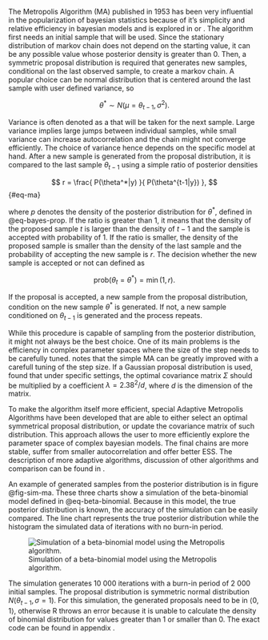 The Metropolis Algorithm (MA) published in 1953 \parencite{MetropolisEtAl1953_EquationStateCalculations} has been very influential in the 
popularization of bayesian statistics because of it's simplicity and relative efficiency in bayesian models and is explored in
\parencite[Chap. 11.2]{Gelman2014_BayesianDataAnalysis} or \parencite[Chap. 7]{Kruschke2015_DoingBayesianData}. The algorithm first needs an
initial sample that will be used. Since the stationary distribution of markov chain does not depend on the starting value, it can be any
possible value whose posterior density is greater than 0. Then, a symmetric proposal distribution is required that generates new samples, conditional on 
the last observed sample, to create a markov chain. A popular choice can be normal distribution that is centered around the last sample with 
user defined variance, so

$$
\theta^* \sim N(\mu = \theta_{t-1}, \sigma^2).
$$

Variance is often denoted as a \enquote{step} that will be taken for the next sample. Large variance implies large jumps between individual samples,
while small variance can increase autocorrelation and the chain might not 
converge efficiently. The choice of variance hence depends on the specific model at hand. After a new sample is generated from the proposal 
distribution, it is compared to the last sample $\theta_{t-1}$ using a simple ratio of posterior densities

$$
r = \frac{
    P(\theta^*|y)
}{
    P(\theta^{t-1|y})
},
$$ {#eq-ma}

where $p$ denotes the density of the posterior distribution for $\theta^*$, defined in @eq-bayes-prop.
If the ratio is greater than 1, it means that the density of the proposed sample $t$ is larger than the density of $t-1$ and the sample is
accepted with probability of 1. If the ratio is smaller, the density of the proposed sample is smaller than the density of the last sample
and the probability of accepting the new sample is $r$. The decision whether the new sample is accepted or not can defined as

$$
\text{prob}(\theta_t = \theta^*) = \min(1, r).
$$

If the proposal is accepted, a new sample from the proposal distribution, condition on the new sample $\theta^*$ is generated. If not, a new sample 
conditioned on $\theta_{t-1}$ is generated and the process repeats.

While this procedure is capable of sampling from the posterior distribution, it might not always be the best choice. One of its main
problems is the efficiency in complex parameter spaces where the size of the step needs to be carefully tuned.
\parencite{MbalawataEtAl2013_AdaptiveMetropolisAlgorithm} notes that the simple MA can be greatly improved with a carefull tuning of the
step size. If a Gaussian proposal distribution is used, \parencite{GelmanEtAl1996_EfficientMetropolisJumping} found that under specific settings,
the optimal covariance matrix $\Sigma$ should be multiplied by a coefficient $\lambda = 2.38^2/d$, where $d$ is the dimension of the matrix.

To make the algorithm itself more efficient, special Adaptive Metropolis Algorithms have been developed that are able to either select
an optimal symmetrical proposal distribution, or update the covariance matrix of such distribution. This approach allows the user to
more efficiently explore the parameter space of complex bayesian models. The final chains are more stable, suffer from smaller autocorrelation and
offer better ESS. The description of more adaptive algorithms, discussion of other algorithms and comparison can be found 
in \parencite{LiangEtAl2010_AdvancedMarkovChain}. 

An example of generated samples from the posterior distribution is in figure @fig-sim-ma. These three charts show a simulation of the beta-binomial
model defined in @eq-beta-binomial. Because in this model, the true posterior distribution is known, the accuracy of the simulation can be easily
compared. The line chart represents the true posterior distribution while the histogram the simulated data of iterations with no burn-in period.

![Simulation of a beta-binomial model using the Metropolis algorithm.](./img/sim_ma.png){#fig-sim-ma}

The simulation generates 10 000 iterations with a burn-in period of 2 000 initial samples. The proposal distribution is symmetric normal 
distribution $N(\theta_{t-1}, \sigma = 1)$. For this simulation,
the generated proposals need to be in $\langle 0, 1 \rangle$, otherwise R throws an error because it is unable to calculate the density of
binomial distribution for values greater than 1 or smaller than 0. The exact code can be found in appendix \ref{code-ma}.
